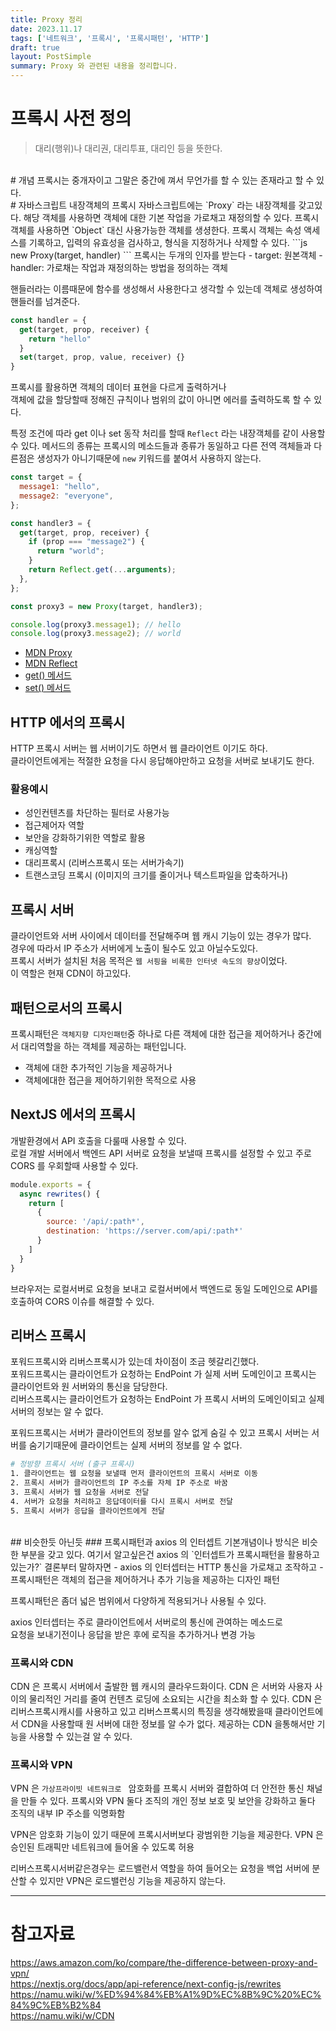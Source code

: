 ```yaml
---
title: Proxy 정리
date: 2023.11.17
tags: ['네트워크', '프록시', '프록시패턴', 'HTTP']
draft: true
layout: PostSimple
summary: Proxy 와 관련된 내용을 정리합니다.
---
```


# 프록시 사전 정의
>대리(행위)나 대리권, 대리투표, 대리인 등을 뜻한다.
<br />
# 개념
프록시는 중개자이고 그말은 중간에 껴서 무언가를 할 수 있는 존재라고 할 수 있다.
  <br />
# 자바스크립트 내장객체의 프록시
자바스크립트에는 `Proxy` 라는 내장객체를 갖고있다.  
해당 객체를 사용하면 객체에 대한 기본 작업을 가로채고 재정의할 수 있다.  
프록시객체를 사용하면 `Object` 대신 사용가능한 객체를 생셩한다.  
프록시 객체는 속성 액세스를 기록하고, 입력의 유효성을 검사하고, 형식을 지정하거나 삭제할 수 있다.  
```js
new Proxy(target, handler)
```
프록시는 두개의 인자를 받는다  
- target: 원본객체
- handler: 가로채는 작업과 재정의하는 방법을 정의하는 객체
  
핸들러라는 이름때문에 함수를 생성해서 사용한다고 생각할 수 있는데 객체로 생성하여 핸들러를 넘겨준다.

```js
const handler = {
  get(target, prop, receiver) {
    return "hello"
  }
  set(target, prop, value, receiver) {}
}
```
  
프록시를 활용하면 객체의 데이터 표현을 다르게 출력하거나  
객체에 값을 할당할때 정해진 규칙이나 범위의 값이 아니면 에러를 출력하도록 할 수 있다.
  
특정 조건에 따라 get 이나 set 동작 처리를 할때 `Reflect` 라는 내장객체를 같이 사용할 수 있다. 메서드의 종류는 프록시의 메소드들과 종류가 동일하고 다른 전역 객체들과 다른점은 생성자가 아니기때문에  `new` 키워드를 붙여서 사용하지 않는다.
  
```js
const target = {
  message1: "hello",
  message2: "everyone",
};

const handler3 = {
  get(target, prop, receiver) {
    if (prop === "message2") {
      return "world";
    }
    return Reflect.get(...arguments);
  },
};

const proxy3 = new Proxy(target, handler3);

console.log(proxy3.message1); // hello
console.log(proxy3.message2); // world

```

- [MDN Proxy](https://developer.mozilla.org/ko/docs/Web/JavaScript/Reference/Global_Objects/Proxy)
- [MDN Reflect](https://developer.mozilla.org/ko/docs/Web/JavaScript/Reference/Global_Objects/Reflect)
- [get() 메서드](https://developer.mozilla.org/ko/docs/Web/JavaScript/Reference/Global_Objects/Proxy/Proxy/get)
- [set() 메서드](https://developer.mozilla.org/ko/docs/Web/JavaScript/Reference/Global_Objects/Proxy/Proxy/set)

  
## HTTP 에서의 프록시
HTTP 프록시 서버는 웹 서버이기도 하면서 웹 클라이언트 이기도 하다.  
클라이언트에게는 적절한 요청을 다시 응답해야만하고 요청을 서버로 보내기도 한다.

### 활용예시
- 성인컨텐츠를 차단하는 필터로 사용가능
- 접근제어자 역할
- 보안을 강화하기위한 역할로 활용
- 캐싱역할
- 대리프록시 (리버스프록시 또는 서버가속기)
- 트랜스코딩 프록시 (이미지의 크기를 줄이거나 텍스트파일을 압축하거나)

## 프록시 서버
클라이언트와 서버 사이에서 데이터를 전달해주며 웹 캐시 기능이 있는 경우가 많다.  
경우에 따라서 IP 주소가 서버에게 노출이 될수도 있고 아닐수도있다.  
프록시 서버가 설치된 처음 목적은 `웹 서핑을 비록한 인터넷 속도의 향상`이었다.  
이 역할은 현재 CDN이 하고있다.

## 패턴으로서의 프록시
프록시패턴은 `객체지향 디자인패턴`중 하나로 다른 객체에 대한 접근을 제어하거나 중간에서 대리역할을 하는 객체를 제공하는 패턴입니다.
- 객체에 대한 추가적인 기능을 제공하거나
- 객체에대한 접근을 제어하기위한 목적으로 사용

## NextJS 에서의 프록시
개발환경에서 API 호출을 다룰때 사용할 수 있다.  
로컬 개발 서버에서 백엔드 API 서버로 요청을 보낼때 프록시를 설정할 수 있고 주로 CORS 를 우회할때 사용할 수 있다.
```js:next.config.js
module.exports = {
  async rewrites() {
    return [
      {
        source: '/api/:path*',
        destination: 'https://server.com/api/:path*'
      }
    ]
  }
}
```
브라우저는 로컬서버로 요청을 보내고 로컬서버에서 백엔드로 동일 도메인으로 API를 호출하여 CORS 이슈를 해결할 수 있다.
<br />
## 리버스 프록시
포워드프록시와 리버스프록시가 있는데 차이점이 조금 헷갈리긴했다.  
포워드프록시는 클라이언트가 요청하는 EndPoint 가 실제 서버 도메인이고 프록시는 클라이언트와 원 서버와의 통신을 담당한다.  
리버스프록시는 클라이언트가 요청하는 EndPoint 가 프록시 서버의 도메인이되고 실제 서버의 정보는 알 수 없다.
  
포워드프록시는 서버가 클라이언트의 정보를 알수 없게 숨길 수 있고 프록시 서버는 서버를 숨기기때문에 클라이언트는 실제 서버의 정보를 알 수 없다.

```bash
# 정방향 프록시 서버 (출구 프록시)
1. 클라이언트는 웹 요청을 보낼때 먼저 클라이언트의 프록시 서버로 이동
2. 프록시 서버가 클라이언트의 IP 주소를 자체 IP 주소로 바꿈
3. 프록시 서버가 웹 요청을 서버로 전달
4. 서버가 요청을 처리하고 응답데이터를 다시 프록시 서버로 전달
5. 프록시 서버가 응답을 클라이언트에게 전달
```


<br />
## 비슷한듯 아닌듯
### 프록시패턴과 axios 의 인터셉트
기본개념이나 방식은 비슷한 부분을 갖고 있다.  
여기서 알고싶은건 axios 의 `인터셉트가 프록시패턴을 활용하고 있는가?`  
결론부터 말하자면  
- axios 의 인터셉터는 HTTP 통신을 가로채고 조작하고
- 프록시패턴은 객체의 접근을 제어하거나 추가 기능을 제공하는 디자인 패턴
  
프록시패턴은 좀더 넓은 범위에서 다양하게 적용되거나 사용될 수 있다.

axios 인터셉터는 주로 클라이언트에서 서버로의 통신에 관여하는 메소드로   
요청을 보내기전이나 응답을 받은 후에 로직을 추가하거나 변경 가능

### 프록시와 CDN
CDN 은 프록시 서버에서 출발한 웹 캐시의 클라우드화이다. CDN 은 서버와 사용자 사이의 물리적인 거리를 줄여 컨텐츠 로딩에 소요되는 시간을 최소화 할 수 있다. CDN 은 리버스프록시캐시를 사용하고 있고 리버스프록시의 특징을 생각해봤을때 클라이언트에서 CDN을 사용할때 원 서버에 대한 정보를 알 수가 없다. 제공하는 CDN 을통해서만 기능을 사용할 수 있는걸 알 수 있다.


### 프록시와 VPN
VPN 은 `가상프라이빗 네트워크로 ` 암호화를 프록시 서버와 결합하여 더 안전한 통신 채널을 만들 수 있다. 프록시와 VPN 둘다 조직의 개인 정보 보호 및 보안을 강화하고 둘다 조직의 내부 IP 주소를 익명화함  
  
VPN은 암호화 기능이 있기 때문에 프록시서버보다 광범위한 기능을 제공한다.
VPN 은 승인된 트래픽만 네트워크에 들어올 수 있도록 허용
  
리버스프록시서버같은경우는 로드밸런서 역할을 하여 들어오는 요청을 백업 서버에 분산할 수 있지만 VPN은 로드밸런싱 기능을 제공하지 않는다.

---

# 참고자료
https://aws.amazon.com/ko/compare/the-difference-between-proxy-and-vpn/  
https://nextjs.org/docs/app/api-reference/next-config-js/rewrites  
https://namu.wiki/w/%ED%94%84%EB%A1%9D%EC%8B%9C%20%EC%84%9C%EB%B2%84  
https://namu.wiki/w/CDN  